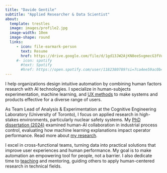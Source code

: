 ```yaml
---
title: "Davide Gentile"
subtitle: "Applied Researcher & Data Scientist"
about:
  template: trestles
  image: images/profile2.jpg
  image-width: 10em
  image-shape: round
  links:
     - icon: file-earmark-person
       text: Resume
       href: https://drive.google.com/file/d/1gd13JW2AjKN8eeSvgmecG3fVue0CzXN-/view?usp=drive_link
     #- icon: spotify
       #text: Spotify
       #href: https://open.spotify.com/user/1182380789?si=7ca4ee59ac0b4619
---
```


I help organizations design intuitive automation by combining human factors research with AI technologies. I specialize in human-subjects experimentation, machine learning, and [UX methods](portfolio/ux-ericsson/index.qmd) to make systems and products effective for a diverse range of users.

As Team Lead of Analysis & Experimentation at the Cognitive Engineering Laboratory (University of Toronto), I focus on applied research in high-stakes environments, particularly nuclear safety systems. My [PhD dissertation (2024)](https://utoronto.scholaris.ca/items/01bf5af5-98ce-4a35-9a99-3f482c17a5a6) examined human-AI collaboration in industrial process control, evaluating how machine learning explanations impact operator performance. Read more about [my research](publications.qmd).

I excel in cross-functional teams, turning data into practical solutions that improve user experiences and human performance. My goal is to make automation an empowering tool for people, not a barrier. I also dedicate time to [teaching](courses.qmd) and mentoring, guiding others to apply human-centered research in technical fields.

